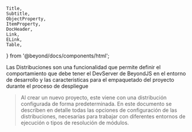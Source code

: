 	Title,
	Subtitle,
	ObjectProperty,
	ItemProperty,
	DocHeader,
	Link,
	ELink,
	Table,
} from '@beyond/docs/components/html';

<DocHeader id="intro" pretitle="Fundamentos" title="Distribuciones" />

Las Distribuciones son una funcionalidad que permite definir el comportamiento
que debe tener el DevServer de BeyondJS en el entorno de desarrollo y las caracteristicas para el
empaquetado del proyecto durante el proceso de despliegue

> Al crear un nuevo proyecto, este viene con una distribución configurada de forma predeterminada.
> En este documento se describen en detalle todas las opciones de configuración de las distribuciones,
> necesarias para trabajar con diferentes entornos de ejecución o tipos de resolución de módulos.

<Title id="definition" tag="h2" text="Definición" />

Las distribuciones se definen en el archivo `project.json`, en la propiedad `distirbutions`
del entry point `development`.

Un ejemplo de una distribución es:

<Code>
	{` {
    "name": "web",
    "platform": "web",
    "environment": "development",
    "ports": {
        "bundles": 3500
    }
},
`}
</Code>

<Title id="properties" tag="h2" text="Propiedades" />

-   <ObjectProperty type="string">name</ObjectProperty> Nombre identificador de la distribución.
-   <ObjectProperty type="string">platform</ObjectProperty> identificador de la plataforma que utiliza la distribución. Puede
    ver los identificadores de plataformas en la <Link href="/platforms">sección de Plataformas</Link>

-   <ObjectProperty type="string">environment</ObjectProperty> soporta los valores `deployment` y `production`.

    -   <ObjectProperty type="object">ports</ObjectProperty> recibe un objeto con las siguientes propiedades :
    -   <ObjectProperty type="number">bundles</ObjectProperty> puerto en el que el DevServer devolverá los bundles.
    -   <ObjectProperty type="number">http</ObjectProperty> Puerto para conectar debuggers o inspectores de código. Puede
        leer más sobre inspección remota en <Link href="/remote-inspection">sección de inspección remota.</Link>

-   <ObjectProperty type="object">ts</ObjectProperty> Objeto manejado para gestionar configuraciones del compilador typescript,
    actualmente soporta las siguientes propiedades:

    -   <ItemProperty type="string" optional label="compiler">
        	acepta los valores `ts` y `transpiler`.
        </ItemProperty>

-   <ItemProperty type="string" optional label="backend">
    	Esta propiedad es requerida si el paquete utiliza una conexión con un backend por medio de websockets. Puedes
    	leer más acerca de esto en la <Link href="/bridges">sección de Bridges</Link> .
    </ItemProperty>
